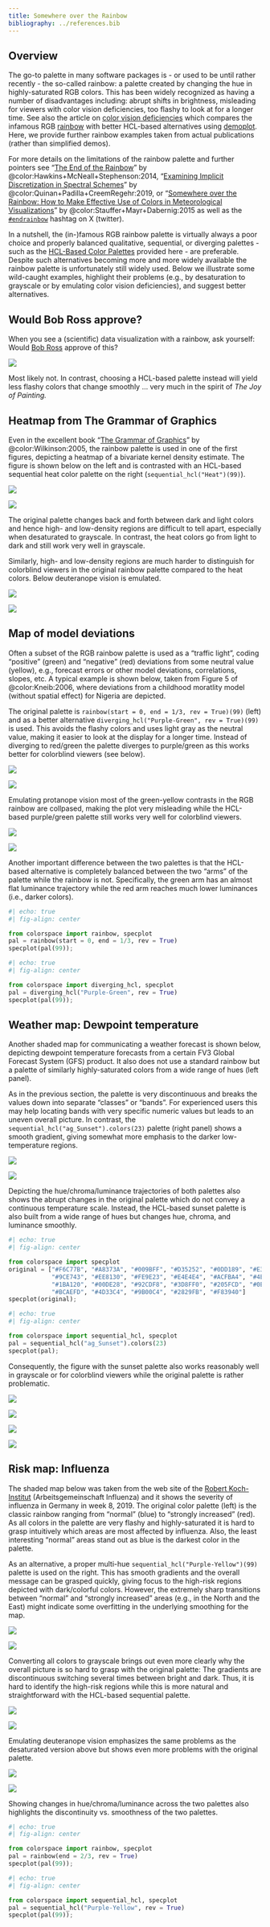 ```yaml
---
title: Somewhere over the Rainbow
bibliography: ../references.bib
---
```


## Overview

The go-to palette in many software packages is - or used to be until rather
recently - the so-called rainbow: a palette created by changing the hue in
highly-saturated RGB colors. This has been widely recognized as having a number
of disadvantages including: abrupt shifts in brightness, misleading for viewers
with color vision deficiencies, too flashy to look at for a longer time. See
also the article on [color vision deficiencies](cvd.qmd)
which compares the infamous RGB [rainbow](/man/colorspace.palettes.rainbow.qmd) with
better HCL-based alternatives using [demoplot](/man/colorspace.demos.demoplot.qmd).
Here, we provide further rainbow examples taken from actual publications
(rather than simplified demos).

For more details on the limitations of the rainbow palette and further pointers
see "[The End of the Rainbow](http://www.climate-lab-book.ac.uk/2014/end-of-the-rainbow/)"
by @color:Hawkins+McNeall+Stephenson:2014,
"[Examining Implicit Discretization in Spectral Schemes](https://vdl.sci.utah.edu/publications/2019_eurovis_implicit-discretization/)"
by @color:Quinan+Padilla+CreemRegehr:2019, or
"[Somewhere over the Rainbow: How to Make Effective Use of Colors in Meteorological Visualizations](https://dx.doi.org/10.1175/BAMS-D-13-00155.1)"
by @color:Stauffer+Mayr+Dabernig:2015 as well as the
[`#endrainbow`](https://twitter.com/hashtag/endrainbow) hashtag on X (twitter).

In a nutshell, the (in-)famous RGB rainbow palette is virtually always a poor choice and properly balanced qualitative, sequential, or diverging palettes - such as the
[HCL-Based Color Palettes](/articles/hcl_palettes.qmd) provided here - are
preferable. Despite such alternatives becoming more and more widely available
the rainbow palette is unfortunately still widely used. Below we illustrate
some wild-caught examples, highlight their problems (e.g., by desaturation to
grayscale or by emulating color vision deficiencies), and suggest better
alternatives.


## Would Bob Ross approve?

When you see a (scientific) data visualization with a rainbow, ask yourself:
Would [Bob Ross](https://www.bobross.com/) approve of this?

![](/images/bobross.jpg)

Most likely not. In contrast, choosing a HCL-based palette instead will yield
less flashy colors that change smoothly ... very much in the spirit of
*The Joy of Painting.*


## Heatmap from The Grammar of Graphics

Even in the excellent book
"[The Grammar of Graphics](https://www.cs.uic.edu/~wilkinson/TheGrammarOfGraphics/GOG.html)"
by @color:Wilkinson:2005, the rainbow palette is used in one of the
first figures, depicting a heatmap of a bivariate kernel density estimate. The
figure is shown below on the left and is contrasted with an HCL-based
sequential heat color palette on the right
(`sequential_hcl("Heat")(99)`).


::: {layout-ncol=2}
![](/images/bkde-rainbow.png)

![](/images/bkde-heat.png)
:::

The original palette changes back and forth between dark and light colors and
hence high- and low-density regions are difficult to tell apart, especially
when desaturated to grayscale. In contrast, the heat colors go from light to
dark and still work very well in grayscale.

::: {layout-ncol=2}
[](/images/bkde-rainbow-gray.png)

[](/images/bkde-heat-gray.png)
:::

Similarly, high- and low-density regions are much harder to distinguish for
colorblind viewers in the original rainbow palette compared to the heat colors.
Below deuteranope vision is emulated.

::: {layout-ncol=2}
![](/images/bkde-rainbow-deutan.png)

![](/images/bkde-heat-deutan.png)
:::


## Map of model deviations

Often a subset of the RGB rainbow palette is used as a "traffic light", coding
"positive" (green) and "negative" (red) deviations from some neutral value
(yellow), e.g., forecast errors or other model deviations, correlations,
slopes, etc. A typical example is shown below, taken from Figure 5 of
@color:Kneib:2006, where deviations from a childhood moratlity model
(without spatial effect) for Nigeria are depicted.

The original palette is `rainbow(start = 0, end = 1/3, rev = True)(99)` (left)
and as a better alternative `diverging_hcl("Purple-Green", rev = True)(99)` is used. This
avoids the flashy colors and uses light gray as the neutral value, making it
easier to look at the display for a longer time. Instead of diverging to
red/green the palette diverges to purple/green as this works better for
colorblind viewers (see below).

::: {layout-ncol=2}
![](/images/nigeria-rainbow.png)

![](/images/nigeria-purplegreen.png)
:::

Emulating protanope vision most of the green-yellow contrasts in the RGB
rainbow are collpased, making the plot very misleading while the HCL-based
purple/green palette still works very well for colorblind viewers.

::: {layout-ncol=2}
![](/images/nigeria-rainbow-protan.png)

![](/images/nigeria-purplegreen-protan.png)
:::

Another important difference between the two palettes is that the HCL-based
alternative is completely balanced between the two “arms” of the palette while
the rainbow is not. Specifically, the green arm has an almost flat luminance
trajectory while the red arm reaches much lower luminances (i.e., darker
colors).

```python
#| echo: true
#| fig-align: center

from colorspace import rainbow, specplot
pal = rainbow(start = 0, end = 1/3, rev = True)
specplot(pal(99));
```

```python
#| echo: true
#| fig-align: center

from colorspace import diverging_hcl, specplot
pal = diverging_hcl("Purple-Green", rev = True)
specplot(pal(99));
```


Weather map: Dewpoint temperature
---------------------------------

Another shaded map for communicating a weather forecast is shown below,
depicting dewpoint temperature forecasts from a certain FV3 Global Forecast
System (GFS) product. It also does not use a standard rainbow but a palette of
similarly highly-saturated colors from a wide range of hues (left panel).

As in the previous section, the palette is very discontinuous and breaks the
values down into separate "classes" or "bands". For experienced users this may
help locating bands with very specific numeric values but leads to an uneven
overall picture. In contrast, the `sequential_hcl("ag_Sunset").colors(23)` palette
(right panel) shows a smooth gradient, giving somewhat more emphasis to the
darker low-temperature regions.

::: {layout-ncol=2}
![](/images/fv3gfs-rainbow.png)

![](/images/fv3gfs-sunset.png)
:::

Depicting the hue/chroma/luminance trajectories of both palettes also shows the
abrupt changes in the original palette which do not convey a continuous
temperature scale. Instead, the HCL-based sunset palette is also built from a
wide range of hues but changes hue, chroma, and luminance smoothly.

```python
#| echo: true
#| fig-align: center

from colorspace import specplot
original = ["#F6C77B", "#A8373A", "#009BFF", "#D35252", "#0DD189", "#E3AF36",
            "#9CE743", "#EE8130", "#FE9E23", "#E4E4E4", "#ACFBA4", "#4EF159",
            "#1BA120", "#00DE28", "#92CDF8", "#3D8FF0", "#205FCD", "#0EC6C6",
            "#BCAEFD", "#4D33C4", "#9B00C4", "#2829FB", "#F83940"]
specplot(original);
```

```python
#| echo: true
#| fig-align: center

from colorspace import sequential_hcl, specplot
pal = sequential_hcl("ag_Sunset").colors(23)
specplot(pal);
```

Consequently, the figure with the sunset palette also works reasonably well in
grayscale or for colorblind viewers while the original palette is rather
problematic.

::: {layout-ncol=2}
![](/images/fv3gfs-rainbow-gray.png)

![](/images/fv3gfs-sunset-gray.png)
:::

::: {layout-ncol=2}
![](/images/fv3gfs-rainbow-deutan.png)

![](/images/fv3gfs-sunset-deutan.png)
:::

Risk map: Influenza
-------------------

The shaded map below was taken from the web site of the
[Robert Koch-Institut](https://influenza.rki.de/) (Arbeitsgemeinschaft Influenza)
and it shows the severity of influenza in Germany in week 8, 2019. The original
color palette (left) is the classic rainbow ranging from “normal” (blue) to
“strongly increased” (red). As all colors in the palette are very flashy and
highly-saturated it is hard to grasp intuitively which areas are most affected
by influenza. Also, the least interesting “normal” areas stand out as blue is
the darkest color in the palette.

As an alternative, a proper multi-hue `sequential_hcl("Purple-Yellow")(99)`
palette is used on the right. This has smooth gradients and the overall message
can be grasped quickly, giving focus to the high-risk regions depicted with
dark/colorful colors. However, the extremely sharp transitions between “normal”
and “strongly increased” areas (e.g., in the North and the East) might indicate
some overfitting in the underlying smoothing for the map.

::: {layout-ncol=2}
![](/images/influenza-rainbow.png)

![](/images/influenza-purpleyellow.png)
:::

Converting all colors to grayscale brings out even more clearly why the overall
picture is so hard to grasp with the original palette: The gradients are
discontinuous switching several times between bright and dark. Thus, it is hard
to identify the high-risk regions while this is more natural and
straightforward with the HCL-based sequential palette.

::: {layout-ncol=2}
![](/images/influenza-rainbow-gray.png)

![](/images/influenza-purpleyellow-gray.png)
:::

Emulating deuteranope vision emphasizes the same problems as the desaturated
version above but shows even more problems with the original palette.

::: {layout-ncol=2}
![](/images/influenza-rainbow-deutan.png)

![](/images/influenza-purpleyellow-deutan.png)
:::

Showing changes in hue/chroma/luminance across the two palettes also highlights
the discontinuity vs. smoothness of the two palettes.

```python
#| echo: true
#| fig-align: center

from colorspace import rainbow, specplot
pal = rainbow(end = 2/3, rev = True)
specplot(pal(99));
```

```python
#| echo: true
#| fig-align: center

from colorspace import sequential_hcl, specplot
pal = sequential_hcl("Purple-Yellow", rev = True)
specplot(pal(99));
```

